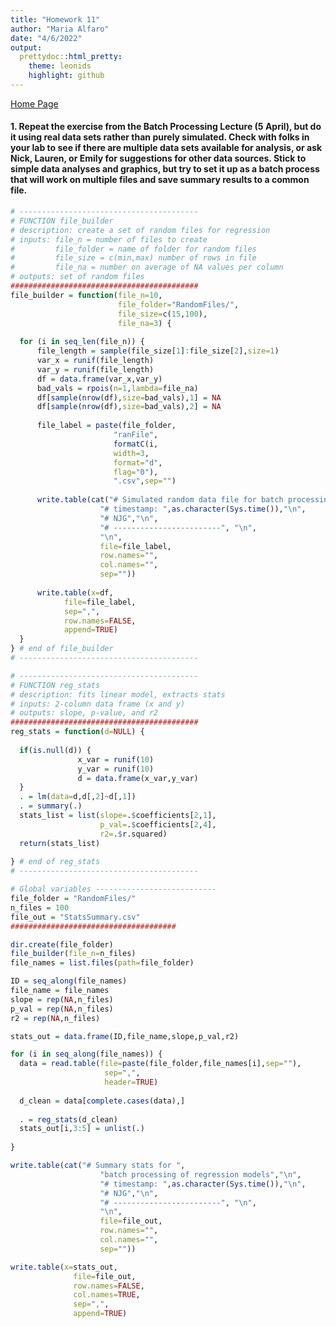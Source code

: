 ```yaml
---
title: "Homework 11"
author: "Maria Alfaro"
date: "4/6/2022"
output:
  prettydoc::html_pretty:
    theme: leonids
    highlight: github
---
```


[Home Page](index.html)

#### 1. Repeat the exercise from the Batch Processing Lecture (5 April), but do it using real data sets rather than purely simulated. Check with folks in your lab to see if there are multiple data sets available for analysis, or ask Nick, Lauren, or Emily for suggestions for other data sources. Stick to simple data analyses and graphics, but try to set it up as a batch process that will work on multiple files and save summary results to a common file.

```r
# ----------------------------------------
# FUNCTION file_builder
# description: create a set of random files for regression
# inputs: file_n = number of files to create
#         file_folder = name of folder for random files
#         file_size = c(min,max) number of rows in file
#         file_na = number on average of NA values per column
# outputs: set of random files
##########################################
file_builder = function(file_n=10,
                        file_folder="RandomFiles/",
                        file_size=c(15,100),
                        file_na=3) {
  
  for (i in seq_len(file_n)) {
      file_length = sample(file_size[1]:file_size[2],size=1)
      var_x = runif(file_length)
      var_y = runif(file_length)
      df = data.frame(var_x,var_y)
      bad_vals = rpois(n=1,lambda=file_na)
      df[sample(nrow(df),size=bad_vals),1] = NA
      df[sample(nrow(df),size=bad_vals),2] = NA
  
      file_label = paste(file_folder,
                       "ranFile",
                       formatC(i,
                       width=3,
                       format="d",
                       flag="0"),
                       ".csv",sep="")
      
      write.table(cat("# Simulated random data file for batch processing","\n",
                    "# timestamp: ",as.character(Sys.time()),"\n",
                    "# NJG","\n",
                    "# ------------------------", "\n",
                    "\n",
                    file=file_label,
                    row.names="",
                    col.names="",
                    sep=""))
      
      write.table(x=df,
            file=file_label,
            sep=",",
            row.names=FALSE,
            append=TRUE)
  }
} # end of file_builder
# ----------------------------------------

# ----------------------------------------
# FUNCTION reg_stats
# description: fits linear model, extracts stats
# inputs: 2-column data frame (x and y)
# outputs: slope, p-value, and r2
##########################################
reg_stats = function(d=NULL) {
  
  if(is.null(d)) {
               x_var = runif(10)
               y_var = runif(10)
               d = data.frame(x_var,y_var)
  }
  . = lm(data=d,d[,2]~d[,1])
  . = summary(.)
  stats_list = list(slope=.$coefficients[2,1],
                    p_val=.$coefficients[2,4],
                    r2=.$r.squared)
  return(stats_list)
  
} # end of reg_stats
# ----------------------------------------

# Global variables ---------------------------
file_folder = "RandomFiles/"
n_files = 100
file_out = "StatsSummary.csv"
#####################################

dir.create(file_folder)
file_builder(file_n=n_files)
file_names = list.files(path=file_folder)

ID = seq_along(file_names)
file_name = file_names
slope = rep(NA,n_files)
p_val = rep(NA,n_files)
r2 = rep(NA,n_files)

stats_out = data.frame(ID,file_name,slope,p_val,r2)

for (i in seq_along(file_names)) {
  data = read.table(file=paste(file_folder,file_names[i],sep=""),
                     sep=",",
                     header=TRUE)
  
  d_clean = data[complete.cases(data),]
  
  . = reg_stats(d_clean)
  stats_out[i,3:5] = unlist(.)
  
}

write.table(cat("# Summary stats for ",
                    "batch processing of regression models","\n",
                    "# timestamp: ",as.character(Sys.time()),"\n",
                    "# NJG","\n",
                    "# ------------------------", "\n",
                    "\n",
                    file=file_out,
                    row.names="",
                    col.names="",
                    sep=""))

write.table(x=stats_out,
              file=file_out,
              row.names=FALSE,
              col.names=TRUE,
              sep=",",
              append=TRUE)

```

